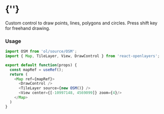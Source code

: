  
<Meta of={DrawControlStories} />
 
# {'<DrawControl />'}

Custom control to draw points, lines, polygons and circles. 
Press shift key for freehand drawing.
 
<Story of={DrawControlStories.Primary} />

### Usage
```typescript
import OSM from 'ol/source/OSM';
import { Map, TileLayer, View, DrawControl } from 'react-openlayers';

export default function(props) {
  const mapRef = useRef();
  return (
    <Map ref={mapRef}>
      <DrawControl />
      <TileLayer source={new OSM()} />
      <View center={[-10997148, 4569099]} zoom={4}/>
    </Map>
  )
}
```